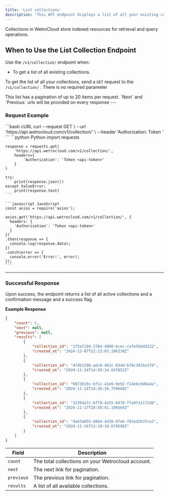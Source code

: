```yaml
---
title: 'List collections'
description: 'This API endpoint displays a list of all your existing collections.'
---
```

Collections in WetroCloud store indexed resources for retrieval and query operations.

## When to Use the List Collection Endpoint

Use the `/v1/collection/` endpoint when:

- To get a list of all existing collections.


To get the list of all your collections, send a `GET` request to the `/v1/collection/` . There is no required parameter

<Note>
This list has a pagination of up to 20 items per request. `Next` and `Previous` urls will be provided on every response
</Note>
---

### Request Example
<CodeGroup>
    ```bash cURL
    curl --request GET \
    --url 'https://api.wetrocloud.com/v1/collection/' \
    --header 'Authorization: Token <api-token>'
    ```
    ```python Python
    import requests

    response = requests.get(
        'https://api.wetrocloud.com/v1/collection/',
        headers={
            'Authorization': 'Token <api-token>'
        }
    )

    try:
        print(response.json())
    except ValueError:
        print(response.text)
    ```

    ```javascript JavaScript
    const axios = require('axios');

    axios.get('https://api.wetrocloud.com/v1/collection/', {
      headers: {
        'Authorization': 'Token <api-token>'
      }
    })
    .then(response => {
      console.log(response.data);
    })
    .catch(error => {
      console.error('Error:', error);
    });
    ```
</CodeGroup>

---

### Successful Response

Upon success, the endpoint returns a list of all active collections and a confirmation message and a success flag.

**Example Response**

```json
{
    "count": 5,
    "next": null,
    "previous": null,
    "results": [
        {
            "collection_id": "175af194-2784-4090-bcec-cefe56ddd222",
            "created_at": "2024-12-07T12:23:03.196238Z"
        },
        {
            "collection_id": "4fdb1296-adc8-463c-834d-b76c3831e1f0",
            "created_at": "2024-11-24T14:59:24.047852Z"
        },
        {
            "collection_id": "0873619c-bf1c-41e0-9e92-f14ebc9d6a4a",
            "created_at": "2024-11-24T14:36:16.759668Z"
        },
        {
            "collection_id": "3235da7c-bff9-4a55-8478-ffa0fa1172d8",
            "created_at": "2024-11-17T18:58:41.199564Z"
        },
        {
            "collection_id": "da43a055-d064-4d38-8feb-783ad2b3fce2",
            "created_at": "2024-11-16T13:10:18.679598Z"
        }
    ]
}
```

| Field      | Description                                        |
|------------|----------------------------------------------------|
| `count`  | The total collections on your Wetrocloud account. |
| `next`  | The next link for pagination.     |
| `previous`  | The previous link for pagination.     |
| `results`  | A list of all available collections.     |
